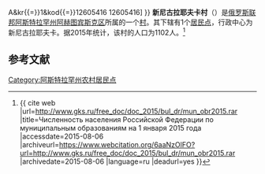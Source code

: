 {{Infobox Settlement
| official_name = 新尼古拉耶夫卡村
| native_name = Село Ново-Николаевка
| settlement_type = [[村|村]]
| subdivision_type = [[国家|国家]]
| subdivision_type1 = [[俄罗斯行政区划|州]]
| subdivision_type2 = [[区_(苏联)|区]]
| subdivision_name = {{RUS}}
| subdivision_name1 = [[阿斯特拉罕州|阿斯特拉罕州]]
| subdivision_name2 = [[阿赫图宾斯克区|阿赫图宾斯克区]]
| seat_type = 行政中心
| seat = 新尼古拉耶夫卡
| population_as_of=2015
| population_footnotes = <ref name=stat />
| population_total = 1102
| coordinates_display = inline,title
| latd = 48.0541666666667 | latm =  | lats =  | latNS = N
| longd = 46.3655555555556 | longm =  | longs =  | longEW = E
| timezone = [[萨马拉时间|MSK+1]]
| utc_offset = +4
| blank_name = [[俄罗斯市政土地区划代码|OKTMO编码]]
| blank_info = [http://classif.spb.ru/classificators/view/tma.php?st{{=}}A&kr{{=}}1&kod{{=}}12605416 12605416]
}}
'''新尼古拉耶夫卡村'''（{{lang-ru|Село Ново-Николаевка}}）是[[俄罗斯联邦|俄罗斯联邦]][[阿斯特拉罕州|阿斯特拉罕州]][[阿赫图宾斯克区|阿赫图宾斯克区]]所属的一个[[村|村]]。其下辖有1个[[居民点|居民点]]，行政中心为新尼古拉耶夫卡。据2015年统计，该村的人口为1102人。<ref name=stat>{{ cite web |url=http://www.gks.ru/free_doc/doc_2015/bul_dr/mun_obr2015.rar |title=Численность населения Российской Федерации по муниципальным образованиям на 1 января 2015 года |accessdate=2015-08-06 |archiveurl=https://www.webcitation.org/6aaNzOlFO?url=http://www.gks.ru/free_doc/doc_2015/bul_dr/mun_obr2015.rar |archivedate=2015-08-06 |language=ru |deadurl=yes }}</ref>

== 参考文献 ==
{{reflist}}

{{Russia-stub}}

[[Category:阿斯特拉罕州农村居民点|Category:阿斯特拉罕州农村居民点]]
